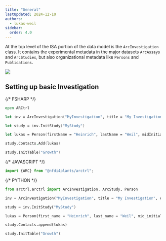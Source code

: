 ```yaml
---
title: "General"
lastUpdated: 2024-12-10
authors:
  - lukas-weil
sidebar:
  order: 4.0  
---
```





At the top level of the ISA portion of the data model is the `ArcInvestigation` class. 
It contains the experimental metadata in the major datasets `ArcAssays` and `ArcStudies`, but also organizational metadata like `Persons` and `Publications`.

![](@images/arctrl/isa-datamodel.svg)

## Setting up basic Investigation

<Tabs syncKey="pl">

{/* FSHARP */}
<TabItem label="FSharp" icon='seti:'>
```fsharp
open ARCtrl

let inv = ArcInvestigation("MyInvestigation", title = "My Investigation", description = "My Investigation Description")

let study = inv.InitStudy("MyStudy")

let lukas = Person(firstName = "Heinrich", lastName = "Weil", midInitials = "L")

study.Contacts.Add(lukas)

study.InitTable("Growth")
```
</TabItem>



{/* JAVASCRIPT */}
<TabItem label="Javascript" icon='seti:javascript'>
```js
import {ARC} from "@nfdi4plants/arctrl";
```
</TabItem>


{/* PYTHON */}
<TabItem label="Python" icon='seti:python'>
```py
from arctrl.arctrl import ArcInvestigation, ArcStudy, Person

inv = ArcInvestigation("MyInvestigation", title = "My Investigation", description = "My Investigation Description")

study = inv.InitStudy("MyStudy")

lukas = Person(first_name = "Heinrich", last_name = "Weil", mid_initials = "L")

study.Contacts.append(lukas)

study.InitTable("Growth")
```

</TabItem>
</Tabs>